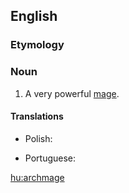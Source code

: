 ==English==

===Etymology===
{{prefix|en|arch|mage}}

===Noun===
{{en-noun|archmagi|archmages}}

# {{lb|en|fantasy}} A very powerful [[mage]].

====Translations====
{{trans-top|a very powerful mage}}
* Polish: {{t|pl|arcymag|m}}
{{trans-mid}}
* Portuguese: {{t|pt|arquimago|m}}
{{trans-bottom}}

[[hu:archmage]]